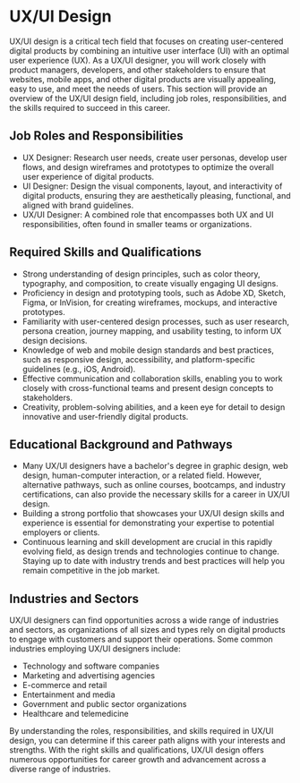 # UX/UI Design

UX/UI design is a critical tech field that focuses on creating user-centered digital products by combining an intuitive
user interface (UI) with an optimal user experience (UX). As a UX/UI designer, you will work closely with product managers,
developers, and other stakeholders to ensure that websites, mobile apps, and other digital products are visually appealing,
easy to use, and meet the needs of users. This section will provide an overview of the UX/UI design field, including job
roles, responsibilities, and the skills required to succeed in this career.

## Job Roles and Responsibilities

- UX Designer: Research user needs, create user personas, develop user flows, and design wireframes and prototypes to
  optimize the overall user experience of digital products.
- UI Designer: Design the visual components, layout, and interactivity of digital products, ensuring they are aesthetically
  pleasing, functional, and aligned with brand guidelines.
- UX/UI Designer: A combined role that encompasses both UX and UI responsibilities, often found in smaller teams or
  organizations.

## Required Skills and Qualifications

- Strong understanding of design principles, such as color theory, typography, and composition, to create visually engaging
  UI designs.
- Proficiency in design and prototyping tools, such as Adobe XD, Sketch, Figma, or InVision, for creating wireframes,
  mockups, and interactive prototypes.
- Familiarity with user-centered design processes, such as user research, persona creation, journey mapping, and usability
  testing, to inform UX design decisions.
- Knowledge of web and mobile design standards and best practices, such as responsive design, accessibility, and
  platform-specific guidelines (e.g., iOS, Android).
- Effective communication and collaboration skills, enabling you to work closely with cross-functional teams and present
  design concepts to stakeholders.
- Creativity, problem-solving abilities, and a keen eye for detail to design innovative and user-friendly digital products.

## Educational Background and Pathways

- Many UX/UI designers have a bachelor's degree in graphic design, web design, human-computer interaction, or a related field.
  However, alternative pathways, such as online courses, bootcamps, and industry certifications, can also provide the
  necessary skills for a career in UX/UI design.
- Building a strong portfolio that showcases your UX/UI design skills and experience is essential for demonstrating your
  expertise to potential employers or clients.
- Continuous learning and skill development are crucial in this rapidly evolving field, as design trends and technologies
  continue to change. Staying up to date with industry trends and best practices will help you remain competitive in the job
  market.

## Industries and Sectors

UX/UI designers can find opportunities across a wide range of industries and sectors, as organizations of all sizes and
types rely on digital products to engage with customers and support their operations. Some common industries employing
UX/UI designers include:

- Technology and software companies
- Marketing and advertising agencies
- E-commerce and retail
- Entertainment and media
- Government and public sector organizations
- Healthcare and telemedicine

By understanding the roles, responsibilities, and skills required in UX/UI design, you can determine if this career path
aligns with your interests and strengths. With the right skills and qualifications, UX/UI design offers numerous
opportunities for career growth and advancement across a diverse range of industries.
